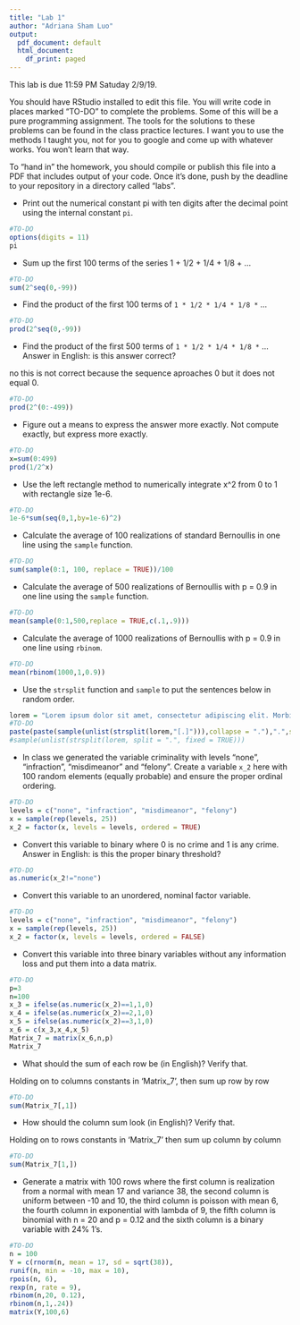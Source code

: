 ```yaml
---
title: "Lab 1"
author: "Adriana Sham Luo"
output:
  pdf_document: default
  html_document:
    df_print: paged
---
```


This lab is due 11:59 PM Satuday 2/9/19. 


You should have RStudio installed to edit this file. You will write code in places marked "TO-DO" to complete the problems. Some of this will be a pure programming assignment. The tools for the solutions to these problems can be found in the class practice lectures. I want you to use the methods I taught you, not for you to google and come up with whatever works. You won't learn that way.

To "hand in" the homework, you should compile or publish this file into a PDF that includes output of your code. Once it's done, push by the deadline to your repository in a directory called "labs".

* Print out the numerical constant pi with ten digits after the decimal point using the internal constant `pi`.


```r
#TO-DO
options(digits = 11)
pi
```

* Sum up the first 100 terms of the series 1 + 1/2 + 1/4 + 1/8 + ...

```r
#TO-DO
sum(2^seq(0,-99))
```

* Find the product of the first 100 terms of `1 * 1/2 * 1/4 * 1/8 *` ...

```r
#TO-DO
prod(2^seq(0,-99))
```


* Find the product of the first 500 terms of `1 * 1/2 * 1/4 * 1/8 *` ... Answer in English: is this answer correct?

no this is not correct because the sequence aproaches 0 but it does not equal 0.
```r
#TO-DO
prod(2^(0:-499))
```

* Figure out a means to express the answer more exactly. Not compute exactly, but express more exactly.

```r
#TO-DO
x=sum(0:499)
prod(1/2^x)
```


* Use the left rectangle method to numerically integrate x^2 from 0 to 1 with rectangle size 1e-6.

```r
#TO-DO
1e-6*sum(seq(0,1,by=1e-6)^2)
```


* Calculate the average of 100 realizations of standard Bernoullis in one line using the `sample` function.

```r
#TO-DO
sum(sample(0:1, 100, replace = TRUE))/100
```


* Calculate the average of 500 realizations of Bernoullis with p = 0.9 in one line using the `sample` function.

```r
#TO-DO
mean(sample(0:1,500,replace = TRUE,c(.1,.9)))
```


* Calculate the average of 1000 realizations of Bernoullis with p = 0.9 in one line using `rbinom`.

```r
#TO-DO
mean(rbinom(1000,1,0.9))
```

* Use the `strsplit` function and `sample` to put the sentences below in random order.

```r
lorem = "Lorem ipsum dolor sit amet, consectetur adipiscing elit. Morbi posuere varius volutpat. Morbi faucibus ligula id massa ultricies viverra. Donec vehicula sagittis nisi non semper. Donec at tempor erat. Integer dapibus mi lectus, eu posuere arcu ultricies in. Cras suscipit id nibh lacinia elementum. Curabitur est augue, congue eget quam in, scelerisque semper magna. Aenean nulla ante, iaculis sed vehicula ac, finibus vel arcu. Mauris at sodales augue. "
#TO-DO
paste(paste(sample(unlist(strsplit(lorem,"[.]"))),collapse = "."),".",sep="")
#sample(unlist(strsplit(lorem, split = ".", fixed = TRUE)))
```

* In class we generated the variable criminality with levels "none", "infraction", "misdimeanor" and "felony". Create a variable `x_2` here with 100 random elements (equally probable) and ensure the proper ordinal ordering.

```r
#TO-DO
levels = c("none", "infraction", "misdimeanor", "felony")
x = sample(rep(levels, 25))
x_2 = factor(x, levels = levels, ordered = TRUE)
```

* Convert this variable to binary where 0 is no crime and 1 is any crime. Answer in English: is this the proper binary threshold?

```r
#TO-DO
as.numeric(x_2!="none")

```

* Convert this variable to an unordered, nominal factor variable.

```r
#TO-DO
levels = c("none", "infraction", "misdimeanor", "felony")
x = sample(rep(levels, 25))
x_2 = factor(x, levels = levels, ordered = FALSE)
```

* Convert this variable into three binary variables without any information loss and put them into a data matrix.

```r
#TO-DO
p=3
n=100
x_3 = ifelse(as.numeric(x_2)==1,1,0)
x_4 = ifelse(as.numeric(x_2)==2,1,0)
x_5 = ifelse(as.numeric(x_2)==3,1,0)
x_6 = c(x_3,x_4,x_5)
Matrix_7 = matrix(x_6,n,p)
Matrix_7
```

* What should the sum of each row be (in English)? Verify that. 

Holding on to columns constants in 'Matrix_7', then sum up row by row
```r
#TO-DO
sum(Matrix_7[,1])

```

* How should the column sum look (in English)? Verify that.

Holding on to rows constants in 'Matrix_7' then sum up column by column
```r
#TO-DO
sum(Matrix_7[1,])

```

* Generate a matrix with 100 rows where the first column is realization from a normal with mean 17 and variance 38, the second column is uniform between -10 and 10, the third column is poisson with mean 6, the fourth column in exponential with lambda of 9, the fifth column is binomial with n = 20 and p = 0.12 and the sixth column is a binary variable with 24% 1's.


```r
#TO-DO
n = 100
Y = c(rnorm(n, mean = 17, sd = sqrt(38)),
runif(n, min = -10, max = 10),
rpois(n, 6),
rexp(n, rate = 9),
rbinom(n,20, 0.12),
rbinom(n,1,.24))
matrix(Y,100,6)
```









